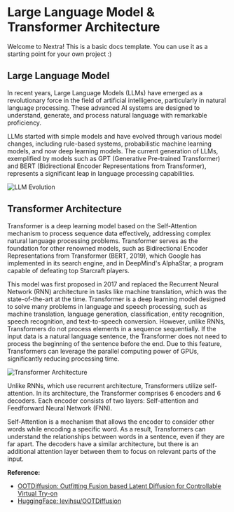 # Large Language Model & Transformer Architecture

Welcome to Nextra! This is a basic docs template. You can use it as a starting point for your own project :)

## Large Language Model

In recent years, Large Language Models (LLMs) have emerged as a revolutionary force in the field of artificial intelligence, particularly in natural language processing. These advanced AI systems are designed to understand, generate, and process natural language with remarkable proficiency.

LLMs started with simple models and have evolved through various model changes, including rule-based systems, probabilistic machine learning models, and now deep learning models. The current generation of LLMs, exemplified by models such as GPT (Generative Pre-trained Transformer) and BERT (Bidirectional Encoder Representations from Transformer), represents a significant leap in language processing capabilities.

![LLM Evolution](https://res.cloudinary.com/dgsrxvev1/image/upload/v1721832009/x1_gvphjv.png)

## Transformer Architecture

Transformer is a deep learning model based on the Self-Attention mechanism to process sequence data effectively, addressing complex natural language processing problems. Transformer serves as the foundation for other renowned models, such as Bidirectional Encoder Representations from Transformer (BERT, 2019), which Google has implemented in its search engine, and in DeepMind's AlphaStar, a program capable of defeating top Starcraft players.

This model was first proposed in 2017 and replaced the Recurrent Neural Network (RNN) architecture in tasks like machine translation, which was the state-of-the-art at the time. Transformer is a deep learning model designed to solve many problems in language and speech processing, such as machine translation, language generation, classification, entity recognition, speech recognition, and text-to-speech conversion. However, unlike RNNs, Transformers do not process elements in a sequence sequentially. If the input data is a natural language sentence, the Transformer does not need to process the beginning of the sentence before the end. Due to this feature, Transformers can leverage the parallel computing power of GPUs, significantly reducing processing time.

![Transformer Architecture](https://res.cloudinary.com/dgsrxvev1/image/upload/v1721831897/understanding-transformer-architecture-v0-3pcoxsil7pua1_u9uhqr.webp)

Unlike RNNs, which use recurrent architecture, Transformers utilize self-attention. In its architecture, the Transformer comprises 6 encoders and 6 decoders. Each encoder consists of two layers: Self-attention and Feedforward Neural Network (FNN).

Self-Attention is a mechanism that allows the encoder to consider other words while encoding a specific word. As a result, Transformers can understand the relationships between words in a sentence, even if they are far apart. The decoders have a similar architecture, but there is an additional attention layer between them to focus on relevant parts of the input.

**Reference:**

- [OOTDiffusion: Outfitting Fusion based Latent Diffusion for Controllable Virtual Try-on](https://arxiv.org/abs/2403.01779)
- [HuggingFace: levihsu/OOTDiffusion](https://huggingface.co/levihsu/OOTDiffusion)
